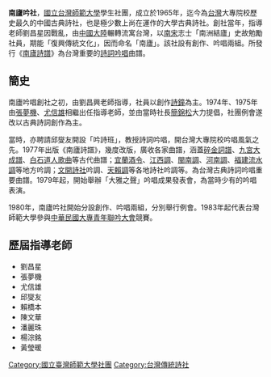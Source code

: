 {{unreferenced|time=2015-08-03T03:16:48+00:00}}
{{POV|time=2006-10-23T06:39:19Z}}
'''南廬吟社'''，[[國立台灣師範大學|國立台灣師範大學]]學生社團，成立於1965年，迄今為[[台灣|台灣]]大專院校歷史最久的中國古典詩社，也是極少數上尚在運作的大學古典詩社。創社當年，指導老師劉昌星因戰亂，由[[中國大陸|中國大陸]]輾轉流寓台灣，以[[南宋|南宋]]志士「南洲結廬」史故勉勵社員，期能「復興傳統文化」，因而命名「南廬」。該社設有創作、吟唱兩組。所發行《[[南廬詩譜|南廬詩譜]]》為台灣重要的[[詩詞吟唱|詩詞吟唱]]曲譜。
==簡史==
南廬吟唱創社之初，由劉昌興老師指導，社員以創作[[詩鐘|詩鐘]]為主。1974年、1975年由[[張夢機|張夢機]]、[[尤信雄|尤信雄]]相繼出任指導老師，並由當時社長[[簡錦松|簡錦松]]大力提倡，社團例會遂改以古典詩詞創作為主。

當時，亦聘請邱燮友開設「吟詩班」，教授詩詞吟唱，開台灣大專院校吟唱風氣之先。1977年出版《南廬詩譜》，幾度改版，廣收各家曲譜，涵蓋[[碎金詞譜|碎金詞譜]]、[[九宮大成譜|九宮大成譜]]、[[白石道人歌曲|白石道人歌曲]]等古代曲譜；[[宜蘭酒令|宜蘭酒令]]、[[江西調|江西調]]、[[閩南調|閩南調]]、[[河南調|河南調]]、[[福建流水調|福建流水調]]等地方吟調；[[文開詩社|文開詩社]]吟調、[[天賴調|天賴調]]等各地詩社吟調等。為台灣古典詩詞吟唱重要曲譜。1979年起，開始舉辦「大雅之聲」吟唱成果發表會，為當時少有的吟唱表演。

1980年，南廬吟社開始分設創作、吟唱兩組，分別舉行例會。1983年起代表台灣師範大學參與[[中華民國大專青年聯吟大會|中華民國大專青年聯吟大會]]競賽。

==歷屆指導老師==
*劉昌星
*張夢機
*尤信雄
*邱燮友
*賴橋本
*陳文華
*潘麗珠
*楊淙銘
*黃瑩暖

[[Category:國立臺灣師範大學社團|Category:國立臺灣師範大學社團]]
[[Category:台灣傳統詩社|Category:台灣傳統詩社]]